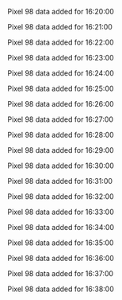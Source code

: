 Pixel 98 data added for 16:20:00

Pixel 98 data added for 16:21:00

Pixel 98 data added for 16:22:00

Pixel 98 data added for 16:23:00

Pixel 98 data added for 16:24:00

Pixel 98 data added for 16:25:00

Pixel 98 data added for 16:26:00

Pixel 98 data added for 16:27:00

Pixel 98 data added for 16:28:00

Pixel 98 data added for 16:29:00

Pixel 98 data added for 16:30:00

Pixel 98 data added for 16:31:00

Pixel 98 data added for 16:32:00

Pixel 98 data added for 16:33:00

Pixel 98 data added for 16:34:00

Pixel 98 data added for 16:35:00

Pixel 98 data added for 16:36:00

Pixel 98 data added for 16:37:00

Pixel 98 data added for 16:38:00

